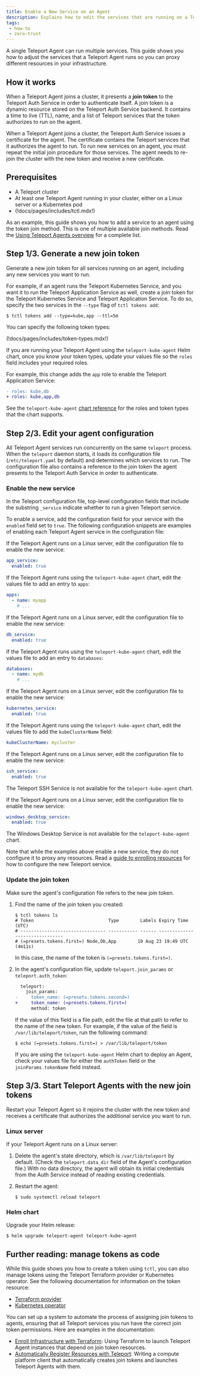 ```yaml
---
title: Enable a New Service on an Agent
description: Explains how to edit the services that are running on a Teleport Agent.
tags:
 - how-to
 - zero-trust
---
```


A single Teleport Agent can run multiple services. This guide shows you how to
adjust the services that a Teleport Agent runs so you can proxy different
resources in your infrastructure.

## How it works

When a Teleport Agent joins a cluster, it presents a **join token** to the
Teleport Auth Service in order to authenticate itself. A join token is a dynamic
resource stored on the Teleport Auth Service backend. It contains a time to live
(TTL), name, and a list of Teleport services that the token authorizes to run on
the agent. 

When a Teleport Agent joins a cluster, the Teleport Auth Service issues a
certificate for the agent. The certificate contains the Teleport services that
it authorizes the agent to run. To run new services on an agent, you must repeat
the initial join procedure for those services. The agent needs to re-join the
cluster with the new token and receive a new certificate.

## Prerequisites

- A Teleport cluster
- At least one Teleport Agent running in your cluster, either on a Linux server
  or a Kubernetes pod
 - (!docs/pages/includes/tctl.mdx!)

As an example, this guide shows you how to add a service to an agent using the
token join method. This is one of multiple available join methods. Read the
[Using Teleport Agents overview](agents.mdx) for a complete list.

## Step 1/3. Generate a new join token

Generate a new join token for all services running on an agent, including any
new services you want to run. 

For example, if an agent runs the Teleport Kubernetes Service, and you want it
to run the Teleport Application Service as well, create a join token for the
Teleport Kubernetes Service and Teleport Application Service. To do so, specify
the two services in the `--type` flag of `tctl tokens add`:

```code
$ tctl tokens add --type=kube,app --ttl=5m
```

You can specify the following token types:

(!docs/pages/includes/token-types.mdx!)

If you are running your Teleport Agent using the `teleport-kube-agent` Helm
chart, once you know your token types, update your values file so the `roles`
field includes your required roles.

For example, this change adds the `app` role to enable the Teleport Application
Service:

```diff
- roles: kube,db
+ roles: kube,app,db
```

See the `teleport-kube-agent` [chart
reference](../../reference/helm-reference/teleport-kube-agent.mdx#roles) for the
roles and token types that the chart supports.

## Step 2/3. Edit your agent configuration

All Teleport Agent services run concurrently on the same `teleport` process.
When the `teleport` daemon starts, it loads its configuration file
(`/etc/teleport.yaml` by default) and determines which services to run. The
configuration file also contains a reference to the join token the agent
presents to the Teleport Auth Service in order to authenticate.

### Enable the new service

In the Teleport configuration file, top-level configuration fields that include
the substring `_service` indicate whether to run a given Teleport service. 

To enable a service, add the configuration field for your service with the
`enabled` field set to `true`. The following configuration snippets are examples
of enabling each Teleport Agent service in the configuration file:

<Tabs>
<TabItem label="Application Service">

If the Teleport Agent runs on a Linux server, edit the configuration
file to enable the new service:

```yaml
app_service:
  enabled: true
```

If the Teleport Agent runs using the `teleport-kube-agent` chart, edit the
values file to add an entry to `apps`:

```yaml
apps:
  - name: myapp
    # ...
```

</TabItem>
<TabItem label="Database Service">

If the Teleport Agent runs on a Linux server, edit the configuration
file to enable the new service:

```yaml
db_service:
  enabled: true
```

If the Teleport Agent runs using the `teleport-kube-agent` chart, edit the
values file to add an entry to `databases`:

```yaml
databases:
  - name: mydb
    # ...
```

</TabItem>
<TabItem label="Kubernetes Service">

If the Teleport Agent runs on a Linux server, edit the configuration
file to enable the new service:

```yaml
kubernetes_service:
  enabled: true
```

If the Teleport Agent runs using the `teleport-kube-agent` chart, edit the
values file to add the `kubeClusterName` field:

```yaml
kubeClusterName: mycluster
```

</TabItem>
<TabItem label="SSH Service">

If the Teleport Agent runs on a Linux server, edit the configuration
file to enable the new service:

```yaml
ssh_service:
  enabled: true
```

The Teleport SSH Service is not available for the `teleport-kube-agent` chart.

</TabItem>
<TabItem label="Windows Desktop Service">

If the Teleport Agent runs on a Linux server, edit the configuration
file to enable the new service:

```yaml
windows_desktop_service:
  enabled: true
```

The Windows Desktop Service is not available for the `teleport-kube-agent`
chart.

</TabItem>
</Tabs>

Note that while the examples above enable a new service, they do not configure
it to proxy any resources. Read a [guide to enrolling
resources](../enroll-resources.mdx) for how to configure the new Teleport
service.

### Update the join token

Make sure the agent's configuration file refers to the new join token.

1. Find the name of the join token you created:

   ```code
   $ tctl tokens ls
   # Token                            Type        Labels Expiry Time (UTC)
   # -------------------------------- ----------- ------ -------------------------------
   # (=presets.tokens.first=) Node,Db,App        10 Aug 23 19:49 UTC (4m11s)
   ```

   In this case, the name of the token is `(=presets.tokens.first=)`.

1. In the agent's configuration file, update `teleport.join_params` or
   `teleport.auth_token`:

   ```diff
     teleport:
       join_params:
   -     token_name: (=presets.tokens.second=)
   +     token_name: (=presets.tokens.first=)
         method: token
   ```
    

   If the value of this field is a file path, edit the file at that path to
   refer to the name of the new token. For example, if the value of the field is
   `/var/lib/teleport/token`, run the following command:

   ```code
   $ echo (=presets.tokens.first=) > /var/lib/teleport/token
   ```

   If you are using the `teleport-kube-agent` Helm chart to deploy an Agent,
   check your values file for either the `authToken` field or the
   `joinParams.tokenName` field instead.

## Step 3/3. Start Teleport Agents with the new join tokens

Restart your Teleport Agent so it rejoins the cluster with the new token and
receives a certificate that authorizes the additional service you want to run.

### Linux server

If your Teleport Agent runs on a Linux server:

1. Delete the agent's state directory, which is `/var/lib/teleport` by default.
   (Check the `teleport.data_dir` field of the Agent's configuration file.) With
   no data directory, the agent will obtain its initial credentials from the
   Auth Service instead of reading existing credentials.

1. Restart the agent:

   ```code
   $ sudo systemctl reload teleport
   ```

### Helm chart

Upgrade your Helm release:

```code
$ helm upgrade teleport-agent teleport-kube-agent
```

## Further reading: manage tokens as code

While this guide shows you how to create a token using `tctl`, you can also
manage tokens using the Teleport Terraform provider or Kubernetes operator. See
the following documentation for information on the token resource:
- [Terraform
  provider](../../reference/api/terraform-provider/resources/provision_token.mdx)
- [Kubernetes
  operator](../../reference/api/operator-resources/resources-teleport-dev-provisiontokens.mdx)

You can set up a system to automate the process of assigning join tokens to
agents, ensuring that all Teleport services you run have the correct join
token permissions. Here are examples in the documentation:
- [Enroll Infrastructure with
  Terraform](../../zero-trust-access/infrastructure-as-code/terraform-starter/enroll-resources.mdx):
  Using Terraform to launch Teleport Agent instances that depend on join token
  resources.
- [Automatically Register Resources with
  Teleport](../../zero-trust-access/api/automatically-register-agents.mdx): Writing a
  compute platform client that automatically creates join tokens and launches
  Teleport Agents with them.
